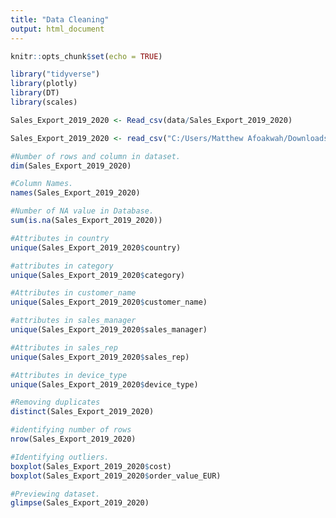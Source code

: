 ```yaml
---
title: "Data Cleaning"
output: html_document
---
```


```r
knitr::opts_chunk$set(echo = TRUE)
```

```r
library("tidyverse")
library(plotly)
library(DT)
library(scales)
```

```r
Sales_Export_2019_2020 <- Read_csv(data/Sales_Export_2019_2020)
```

```r
Sales_Export_2019_2020 <- read_csv("C:/Users/Matthew Afoakwah/Downloads/archive (3)/Sales-Export_2019-2020.csv")

```

```r
#Number of rows and column in dataset.
dim(Sales_Export_2019_2020)
```

```r
#Column Names.
names(Sales_Export_2019_2020)
```

```r
#Number of NA value in Database.
sum(is.na(Sales_Export_2019_2020))
```

```r
#Attributes in country
unique(Sales_Export_2019_2020$country)
```

```r
#attributes in category
unique(Sales_Export_2019_2020$category)

```

```r
#Attributes in customer_name 
unique(Sales_Export_2019_2020$customer_name)

```

```r
#attributes in sales_manager
unique(Sales_Export_2019_2020$sales_manager)
```

```r
#Attributes in sales_rep
unique(Sales_Export_2019_2020$sales_rep)
```

```r
#Attributes in device_type
unique(Sales_Export_2019_2020$device_type)    
```

```r
#Removing duplicates
distinct(Sales_Export_2019_2020)
```

```r
#identifying number of rows
nrow(Sales_Export_2019_2020)
```

```r
#Identifying outliers. 
boxplot(Sales_Export_2019_2020$cost) 
boxplot(Sales_Export_2019_2020$order_value_EUR)
```

```r
#Previewing dataset.
glimpse(Sales_Export_2019_2020)
```
